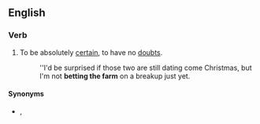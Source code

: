 ==English==

===Verb===
{{head|en|verb|head=[[bet]] [[the]] [[farm]]}}

# {{lb|en|idiomatic}} To be absolutely [[certain]], to have no [[doubt]]s.
#: ''I'd be surprised if those two are still dating come Christmas, but I'm not '''betting the farm''' on a breakup just yet.

====Synonyms====
* {{l|en|bet one's bottom dollar}}, {{l|en|bet one's boots}}
